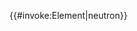 <noinclude>
{{documentation}}
<!--
分類及跨維基鏈接請放到/doc副頁中。
--></noinclude><includeonly>{{#invoke:Element|neutron}}</includeonly>
